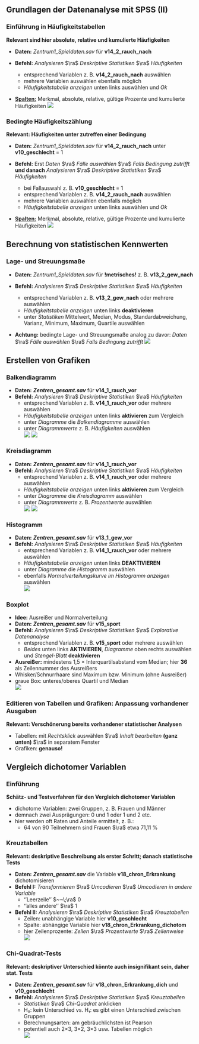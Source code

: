 ## Grundlagen der Datenanalyse mit SPSS (II)



### Einführung in Häufigkeitstabellen {.unlisted}

**Relevant sind hier absolute, relative und kumulierte Häufigkeiten**

- **Daten:** *Zentrum1_Spieldaten.sav* für **v14_2_rauch_nach**
- **Befehl:** *Analysieren* $\ra$ *Deskriptive Statistiken* $\ra$ *Häufigkeiten*

  - entsprechend Variablen z. B. **v14_2_rauch_nach** auswählen  
  - mehrere Variablen auswählen ebenfalls möglich  
  - *Häufigkeitstabelle anzeigen* unten links auswählen und *Ok*  

- [**Spalten:**]{.underline} Merkmal, absolute, relative, gültige Prozente und kumulierte Häufigkeiten
![](/figs/02_haeufigkeitstabellen_01.png)


### Bedingte Häufigkeitszählung {.unlisted}

**Relevant: Häufigkeiten unter zutreffen einer Bedingung**

- **Daten:** *Zentrum1_Spieldaten.sav* für **v14_2_rauch_nach** unter **v10_geschlecht** = 1

- **Befehl:** Erst *Daten* $\ra$ *Fälle auswählen* $\ra$ *Falls Bedingung zutrifft* **und danach** *Analysieren* $\ra$ *Deskriptive Statistiken* $\ra$ *Häufigkeiten*  
  
  - bei Fallauswahl z. B. **v10_geschlecht** = 1  
  - entsprechend Variablen z. B. **v14_2_rauch_nach** auswählen  
  - mehrere Variablen auswählen ebenfalls möglich  
  - *Häufigkeitstabelle anzeigen* unten links auswählen und *Ok*  

- [**Spalten:**]{.underline} Merkmal, absolute, relative, gültige Prozente und kumulierte Häufigkeiten
![](/figs/02_haeufigkeitstabellen_02.png)



## Berechnung von statistischen Kennwerten



### Lage- und Streuungsmaße {.unlisted}

- **Daten:** *Zentrum1_Spieldaten.sav* für **!metrisches!** z. B. **v13_2_gew_nach**
- **Befehl:** *Analysieren* $\ra$ *Deskriptive Statistiken* $\ra$ *Häufigkeiten*

  - entsprechend Variablen z. B. **v13_2_gew_nach** oder mehrere auswählen  
  - *Häufigkeitstabelle anzeigen* unten links **deaktivieren**  
  - unter *Statistiken* Mittelwert, Median, Modus, Standardabweichung, Varianz, Minimum, Maximum, Quartile auswählen  

- **Achtung:** bedingte Lage- und Streuungsmaße analog zu davor: *Daten* $\ra$ *Fälle auswählen* $\ra$ *Falls Bedingung zutrifft*
![](/figs/03_stat_kennwerte_01.png)



## Erstellen von Grafiken



### Balkendiagramm {.unlisted}

- **Daten:** **_Zentren_gesamt.sav_** für **v14_1_rauch_vor**
- **Befehl:** *Analysieren* $\ra$ *Deskriptive Statistiken* $\ra$ *Häufigkeiten*  
  - entsprechend Variablen z. B. **v14_1_rauch_vor** oder mehrere auswählen  
  - *Häufigkeitstabelle anzeigen* unten links **aktivieren** zum Vergleich  
  - unter *Diagramme* die *Balkendiagramme* auswählen  
  - unter *Diagrammwerte* z. B. *Häufigkeiten* auswählen  
![](/figs/04_grafiken_01.png)
![](/figs/04_grafiken_02.png)


### Kreisdiagramm {.unlisted}

- **Daten:** **_Zentren_gesamt.sav_** für **v14_1_rauch_vor**
- **Befehl:** *Analysieren* $\ra$ *Deskriptive Statistiken* $\ra$ *Häufigkeiten*  
  - entsprechend Variablen z. B. **v14_1_rauch_vor** oder mehrere auswählen  
  - *Häufigkeitstabelle anzeigen* unten links **aktivieren** zum Vergleich  
  - unter *Diagramme* die *Kreisdiagramm* auswählen  
  - unter *Diagrammwerte* z. B. *Prozentwerte* auswählen  
![](/figs/04_grafiken_03.png)
![](/figs/04_grafiken_04.png)


### Histogramm {.unlisted}

- **Daten:** **_Zentren_gesamt.sav_** für **v13_1_gew_vor**
- **Befehl:** *Analysieren* $\ra$ *Deskriptive Statistiken* $\ra$ *Häufigkeiten*  
  - entsprechend Variablen z. B. **v14_1_rauch_vor** oder mehrere auswählen  
  - *Häufigkeitstabelle anzeigen* unten links **DEAKTIVIEREN**  
  - unter *Diagramme* die *Histogramm* auswählen  
  - ebenfalls *Normalverteilungskurve im Histogramm anzeigen* auswählen  
![](/figs/04_grafiken_05.png)


### Boxplot {.unlisted}

- **Idee:** Ausreißer und Normalverteilung  
- **Daten:** **_Zentren_gesamt.sav_** für **v15_sport**
- **Befehl:** *Analysieren* $\ra$ *Deskriptive Statistiken* $\ra$ *Explorative Datenanalyse*  
  - entsprechend Variablen z. B. **v15_sport** oder mehrere auswählen  
  - *Beides* unten links **AKTIVIEREN**, *Diagramme* oben rechts auswählen und *Stengel-Blatt* **deaktivieren**  
- **Ausreißer:** mindestens 1,5 × Interquartilsabstand vom Median; hier **36** als Zeilennummer des Ausreißers  
- Whisker/Schnurrhaare sind Maximum bzw. Minimum (ohne Ausreißer)  
- graue Box: unteres/oberes Quartil und Median  
![](/figs/04_grafiken_06.png)

### Editieren von Tabellen und Grafiken: Anpassung vorhandener Ausgaben {.unlisted}

**Relevant: Verschönerung bereits vorhandener statistischer Analysen**

- Tabellen: mit *Rechtsklick* auswählen $\ra$ *Inhalt bearbeiten* **(ganz unten)** $\ra$ in separatem Fenster  
- Grafiken: **genauso!**



## Vergleich dichotomer Variablen

### Einführung {.unlisted}

**Schätz- und Testverfahren für den Vergleich dichotomer Variablen**

- dichotome Variablen: zwei Gruppen, z. B. Frauen und Männer  
- demnach zwei Ausprägungen: 0 und 1 oder 1 und 2 etc.  
- hier werden oft Raten und Anteile ermittelt, z. B.:  
  - 64 von 90 Teilnehmern sind Frauen $\ra$ etwa 71,11 %


### Kreuztabellen {.unlisted}

**Relevant: deskriptive Beschreibung als erster Schritt; danach statistische Tests**

- **Daten:** **_Zentren_gesamt.sav_** die Variable **v18_chron_Erkrankung** dichotomisieren  
- **Befehl I:** *Transformieren* $\ra$ *Umcodieren* $\ra$ *Umcodieren in andere Variable*  
  - [''Leerzeile'']{.crd} $~~\;\ra$ [0]{.ctl}
  - [''alles andere'']{.crd} $\ra$ [1]{.ctl}  
- **Befehl II:** *Analysieren* $\ra$ *Deskriptive Statistiken* $\ra$ *Kreuztabellen*  
  - Zeilen: unabhängige Variable hier **v10_geschlecht**  
  - Spalte: abhängige Variable hier **v18_chron_Erkrankung_dichotom**  
  - hier Zeilenprozente: *Zellen* $\ra$ *Prozentwerte* $\ra$ *Zeilenweise*  
![](/figs/06_dichotome_vars_01.png)


### Chi-Quadrat-Tests {.unlisted}

**Relevant: deskriptiver Unterschied könnte auch insignifikant sein, daher stat. Tests**

- **Daten:** **_Zentren_gesamt.sav_** für **v18_chron_Erkrankung_dich** und **v10_geschlecht**
- **Befehl:** *Analysieren* $\ra$ *Deskriptive Statistiken* $\ra$ *Kreuztabellen*  
  - *Statistiken* $\ra$ *Chi-Quadrat* anklicken  
  - H₀: kein Unterschied vs. H₁: es gibt einen Unterschied zwischen Gruppen  
  - Berechnungsarten: am gebräuchlichsten ist Pearson  
  - potentiell auch 2×3, 3×2, 3×3 usw. Tabellen möglich  
![](/figs/06_dichotome_vars_02.png)
